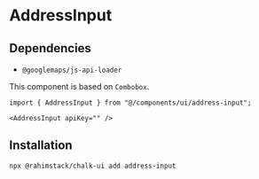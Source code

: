 # AddressInput

## Dependencies

- `@googlemaps/js-api-loader`

This component is based on `Combobox`.

```tsx
import { AddressInput } from "@/components/ui/address-input";

<AddressInput apiKey="" />
```

## Installation

```shell copy
npx @rahimstack/chalk-ui add address-input
```
